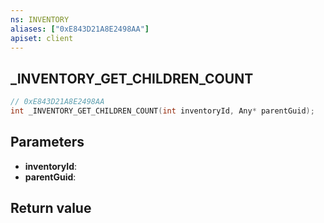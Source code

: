 ```yaml
---
ns: INVENTORY
aliases: ["0xE843D21A8E2498AA"]
apiset: client
---
```

## _INVENTORY_GET_CHILDREN_COUNT

```c
// 0xE843D21A8E2498AA
int _INVENTORY_GET_CHILDREN_COUNT(int inventoryId, Any* parentGuid);
```


## Parameters
* **inventoryId**:
* **parentGuid**:

## Return value